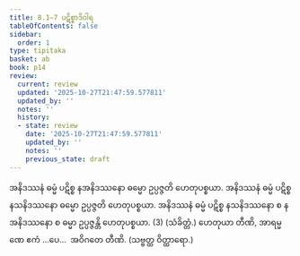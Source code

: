 ```yaml
---
title: 8.1–7 ပဋိစ္စာဒိဝါရ
tableOfContents: false
sidebar:
  order: 1
type: tipitaka
basket: ab
book: p14
review:
  current: review
  updated: '2025-10-27T21:47:59.577811'
  updated_by: ''
  notes: ''
  history:
  - state: review
    date: '2025-10-27T21:47:59.577811'
    updated_by: ''
    notes: ''
    previous_state: draft
---
```



<ReviewStatus review={frontmatter.review} showDetails={true} />

<HypothesisAnnotation frontmatter={frontmatter} />

<DynamicBreadcrumb />

<Division number="11" book="p14" e="ch" v="40" p="201">

<Paragraph number="35" book="p14">
အနိဒဿနံ ဓမ္မံ ပဋိစ္စ နအနိဒဿနော ဓမ္မော ဥပ္ပဇ္ဇတိ ဟေတုပစ္စယာ. အနိဒဿနံ ဓမ္မံ ပဋိစ္စ နသနိဒဿနော ဓမ္မော ဥပ္ပဇ္ဇတိ ဟေတုပစ္စယာ. အနိဒဿနံ ဓမ္မံ ပဋိစ္စ နသနိဒဿနော စ နအနိဒဿနော စ ဓမ္မာ ဥပ္ပဇ္ဇန္တိ ဟေတုပစ္စယာ. (3) (သံခိတ္တံ.)
</Paragraph>

<Paragraph number="36" book="p14">
ဟေတုယာ တီဏိ, အာရမ္မဏေ ဧကံ …ပေ…  အဝိဂတေ တီဏိ. (သဗ္ဗတ္ထ ဝိတ္ထာရော.)
</Paragraph>
</Division>